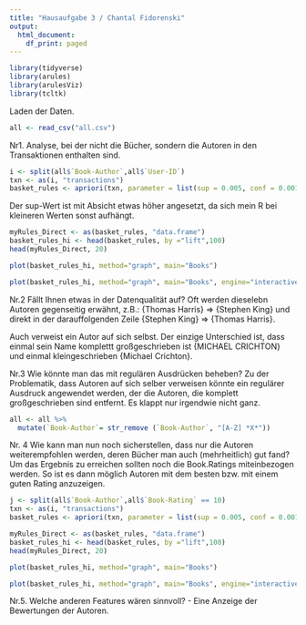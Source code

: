 ```yaml
---
title: "Hausaufgabe 3 / Chantal Fidorenski"
output:
  html_document:
    df_print: paged
---
```

```r
library(tidyverse)
library(arules)
library(arulesViz)
library(tcltk)
```
Laden der Daten. 
```r
all <- read_csv("all.csv")
```
Nr1. Analyse, bei der nicht die Bücher, sondern die Autoren in den 
Transaktionen enthalten sind.
```r
i <- split(all$`Book-Author`,all$`User-ID`)
txn <- as(i, "transactions")
basket_rules <- apriori(txn, parameter = list(sup = 0.005, conf = 0.001, minlen=2, target="rules"))
```
Der sup-Wert ist mit Absicht etwas höher angesetzt, da sich mein R 
bei kleineren Werten sonst aufhängt. 
```r
myRules_Direct <- as(basket_rules, "data.frame")
basket_rules_hi <- head(basket_rules, by ="lift",100)
head(myRules_Direct, 20)
```
```r
plot(basket_rules_hi, method="graph", main="Books")
```
```r
plot(basket_rules_hi, method="graph", main="Books", engine="interactive")
```
Nr.2 Fällt Ihnen etwas in der Datenqualität auf?
Oft werden dieselebn Autoren  gegenseitig erwähnt, z.B.: 
{Thomas Harris} => {Stephen King} 
und direkt in der darauffolgenden Zeile 
{Stephen King} => {Thomas Harris}. 

Auch verweist ein Autor auf sich selbst. Der einzige Unterschied ist, dass einmal sein Name komplettt großgeschrieben ist {MICHAEL CRICHTON} und einmal kleingeschrieben {Michael Crichton}. 

Nr.3 Wie könnte man das mit regulären Ausdrücken beheben?
Zu der Problematik, dass Autoren auf sich selber verweisen könnte ein regulärer Ausdruck angewendet werden, der die Autoren, die komplett großgeschrieben sind entfernt. Es klappt nur irgendwie nicht ganz. 

```r
all <- all %>%  
  mutate(`Book-Author`= str_remove (`Book-Author`, "[A-Z] *X*"))
```
Nr. 4 Wie kann man nun noch sicherstellen, dass nur die Autoren weiterempfohlen werden, deren Bücher man auch (mehrheitlich) gut fand?
Um das Ergebnis zu erreichen sollten noch die Book.Ratings miteinbezogen werden. So ist es dann möglich Autoren mit dem besten bzw. mit einem guten Rating anzuzeigen. 
```r
j <- split(all$`Book-Author`,all$`Book-Rating` == 10)
txn <- as(i, "transactions")
basket_rules <- apriori(txn, parameter = list(sup = 0.005, conf = 0.001, minlen=2, target="rules"))
```
```r
myRules_Direct <- as(basket_rules, "data.frame")
basket_rules_hi <- head(basket_rules, by ="lift",100)
head(myRules_Direct, 20)
```
```r
plot(basket_rules_hi, method="graph", main="Books")
```
```r
plot(basket_rules_hi, method="graph", main="Books", engine="interactive")
```
Nr.5. Welche anderen Features wären sinnvoll?
- Eine Anzeige der Bewertungen der Autoren. 
